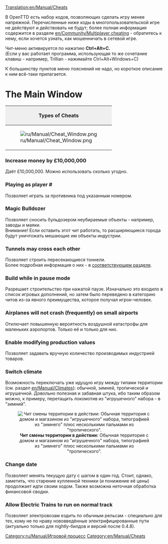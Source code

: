 [[Translation:en/Manual/Cheats]]
{{ru/Перевод|en/Manual/Cheats|80}}
{{ru/Manual/Оглавление}}{{ru/Внимание| Учти, что вы cобираетесь прибегнуть к неспортивным методам. Подобное деяние покроет вас вечным позором (если кто-нибудь узнает)!}}

В OpenTTD есть набор кодов, позволяющих сделать игру менее напряжной. Перечисленные ниже коды в многопользовательской игре не действуют и действовать не будут; более полная информация содержится в разделе [[en/Community/Multiplayer cheating]] - обратитесь к нему, если хочется узнать, как мошенничать в сетевой игре.

Чит-меню активируется по нажатию '''Ctrl+Alt+C.'''<br>
(Если у вас работает программа, использующая то же сочетание клавиш - например, Trillian - нажимайте Ctrl+Alt+Windows+C)

К большинству пунктов меню пояснений не надо, но короткое описание к ним всё-таки прилагается.
=The Main Window=
{|border="2" cellspacing="4" cellpadding="3" rules="all" style="margin:1em 1em 1em 0; border:solid 1px #AAAAAA;"
!colspan="4" style="background:#efefef;"| Types of Cheats
|-
| rowspan="10" |[[File:ru/Manual/Cheat Window.png|frame|center]]
| style="background:#efefef;" |'''Type'''
|-
| [[en/Manual/Cheats#increase-money-by-ps10000000|1. Increase Money]]
|-
| [[en/Manual/Cheats#playing-as-company|2. Play as Company]]
|-
| [[en/Manual/Cheats#magic-bulldozer|3. Magic Bulldozer]]
|-
| [[en/Manual/Cheats#tunnels-may-cross-each-other|4. Tunnels cross]]
|-
| [[en/Manual/Cheats#build-while-in-pause-mode|5. Build in Pause]]
|-
| [[en/Manual/Cheats#jetplanes-will-not-crash-frequently-on-small-airports|6. No Small Plane Crash]]
|-
| [[en/Manual/Cheats#enable-modifying-production-values|7. Modify Production Values]]
|-
| [[en/Manual/Cheats#switch-climate|8. Switch Climate]]
|-
| [[en/Manual/Cheats#change-date|9. Change Date]]
|}

===Increase money by £10,000,000===
Даёт £10,000,000. Можно использовать сколько угодно.

===Playing as player #===
Позволяет играть за противника под указанным номером.

===Magic Bulldozer===
Позволяет сносить бульдозером неубираемые объекты - например, заводы и маяки.<br>
Внимание! Если оставить этот чит работать, то расширяющиеся города будут уничтожать мешающие им объекты индустрии.

===Tunnels may cross each other===
Позволяет строить пересекающиеся тоннели.<br>
Более подробная информация о них - в [[ru/Archive/Manual/Пересекающиеся туннели|соответствующем разделе]].

===Build while in pause mode===
Разрешает строительство при нажатой паузе.
Изначально это входило в список игровых дополнений, но затем было переведено в категорию читов из-за явного преимущества, которое получал игрок-человек.

===Airplanes will not crash (frequently) on small airports===
Отключает повышенную вероятность воздушной катастрофы для маленьких аэропортов. Только её и только для них.

===Enable modifying production values===
Позволяет задавать вручную количество производимых индустрией товаров.

===Switch climate===
Возможность переключать уже идущую игру между типами территории (см. раздел [[en/Manual/Climates]]): обычной, зимней, тропической и игрушечной. Довольно полезная и забавная штука, ибо таким образом можно, к примеру, перетащить локомотив из "игрушечного" набора - в "зимний".

<center>[[File:en/Manual/Switch climate.png|center|frame|'''Чит смены территории в действии:''' Обычная территория с домом и магазином из "игрушечного" набора, типографией из "зимнего" плюс несколькими пальмами из "тропического".]]</center>


===Change date===
Позволяет менять текущую дату с шагом в один год.
Стоит, однако, заметить, что старение купленной техники (и понижение её цены) продолжает идти своим ходом. Также возможна неточная обработка финансовой сводки.

===Allow Electric Trains to run on normal track===
Позволяет электровозам ездить по обычным рельсам - специально для тех, кому не по нраву нововведённые электрифицированные пути (актуально только для nightly-билдов и версий после 0.4.8).

[[Category:ru/Manual/Игровой процесс]]
[[Category:en/Manual/Cheats]]